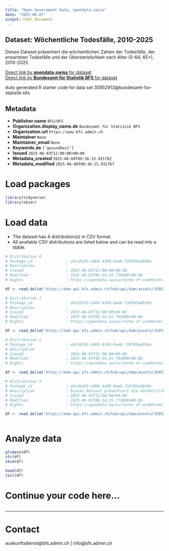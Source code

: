 ```yaml
---
title: "Open Government Data, opendata.swiss"
date: "2025-06-07"
output: html_document
---
```


## Dataset: Wöchentliche Todesfälle, 2010-2025

Dieses Dataset präsentiert die wöchentlichen Zahlen der Todesfälle, der erwarteten Todesfälle und der Übersterblichkeit nach Alter (0-64, 65+), 2010-2025.

[Direct link by **opendata.swiss** for dataset](https://opendata.swiss/de/dataset/wochentliche-todesfalle-2010-2025)<br>
[Direct link by **Bundesamt für Statistik BFS** for dataset](https://www.bfs.admin.ch/asset/de/ts-d-14.03.04.03-wr)

Auto generated R starter code for data set 35952913@bundesamt-fur-statistik-bfs.

## Metadata

- **Publisher.name** `BFS/OFS`
- **Organization.display_name.de** `Bundesamt für Statistik BFS`
- **Organization.url** `https://www.bfs.admin.ch`
- **Maintainer** `None`
- **Maintainer_email** `None`
- **Keywords.de** `['gesundheit']`
- **Issued** `2025-06-03T12:00:00+00:00`
- **Metadata_created** `2025-06-04T09:36:33.931702`
- **Metadata_modified** `2025-06-06T09:36:15.932767`


# Load packages

```r

library(tidyverse)
library(skimr)

```

# Load data

-   The dataset has 4 distribution(s) in CSV format.
-   All available CSV distributions are listed below and can be read into a tibble.

```r

# Distribution 0
# Package_id               : a9c26193-a9b9-4269-9ae6-710f85a6b56e
# Description              : 
# Issued                   : 2025-06-03T12:00:00+00:00
# Modified                 : 2025-06-03T06:34:25.770000+00:00
# Rights                   : https://opendata.swiss/terms-of-use#terms_by_ask

df <- read_delim('https://dam-api.bfs.admin.ch/hub/api/dam/assets/35952925/master')

# Distribution 1
# Package_id               : a9c26193-a9b9-4269-9ae6-710f85a6b56e
# Description              : 
# Issued                   : 2025-06-03T12:00:00+00:00
# Modified                 : 2025-06-03T06:34:25.782000+00:00
# Rights                   : https://opendata.swiss/terms-of-use#terms_by_ask

df <- read_delim('https://dam-api.bfs.admin.ch/hub/api/dam/assets/35952931/master')

# Distribution 2
# Package_id               : a9c26193-a9b9-4269-9ae6-710f85a6b56e
# Description              : 
# Issued                   : 2025-06-03T12:00:00+00:00
# Modified                 : 2025-06-03T06:34:25.781000+00:00
# Rights                   : https://opendata.swiss/terms-of-use#terms_by_ask

df <- read_delim('https://dam-api.bfs.admin.ch/hub/api/dam/assets/35952927/master')

# Distribution 3
# Package_id               : a9c26193-a9b9-4269-9ae6-710f85a6b56e
# Description              : Dieses Dataset präsentiert die wöchentlichen Zahlen der Todesfälle, der erwarteten Todesfälle und der Übersterblichkeit nach Alter (0-64, 65+), 2010-2025.
# Issued                   : 2025-06-03T12:00:00+00:00
# Modified                 : 2025-06-03T06:34:25.772000+00:00
# Rights                   : https://opendata.swiss/terms-of-use#terms_by_ask

df <- read_delim('https://dam-api.bfs.admin.ch/hub/api/dam/assets/35952935/master')



```

# Analyze data

```r

glimpse(df)
str(df)
skim(df)

head(df)
tail(df)

```

# Continue your code here...

```r

```

------------------------------------------------------------------------

# Contact

auskunftsdienst@bfs.admin.ch | info@bfs.admin.ch
